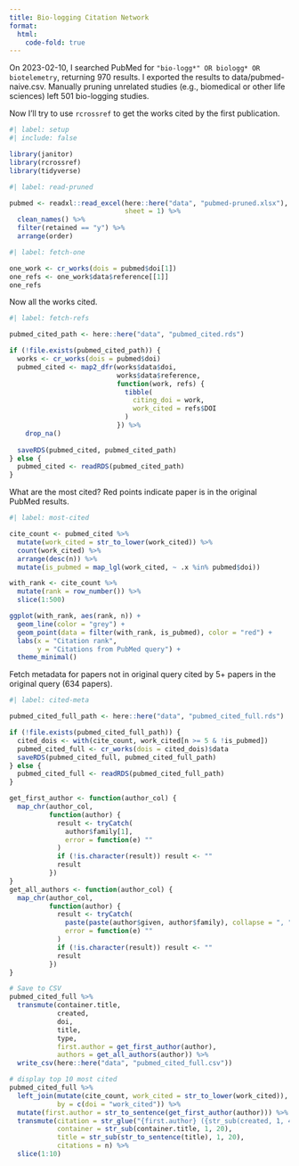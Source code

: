 ```yaml
---
title: Bio-logging Citation Network
format:
  html:
    code-fold: true
---
```


On 2023-02-10, I searched PubMed for `"bio-logg*" OR biologg* OR biotelemetry`, returning 970 results. I exported the results to data/pubmed-naive.csv. Manually pruning unrelated studies (e.g., biomedical or other life sciences) left 501 bio-logging studies.

Now I'll try to use `rcrossref` to get the works cited by the first publication.

```r
#| label: setup
#| include: false

library(janitor)
library(rcrossref)
library(tidyverse)
```

```r
#| label: read-pruned

pubmed <- readxl::read_excel(here::here("data", "pubmed-pruned.xlsx"),
                             sheet = 1) %>% 
  clean_names() %>% 
  filter(retained == "y") %>% 
  arrange(order)

```

```r
#| label: fetch-one

one_work <- cr_works(dois = pubmed$doi[1])
one_refs <- one_work$data$reference[[1]]
one_refs

```

Now all the works cited.

```r
#| label: fetch-refs

pubmed_cited_path <- here::here("data", "pubmed_cited.rds")

if (!file.exists(pubmed_cited_path)) {
  works <- cr_works(dois = pubmed$doi)
  pubmed_cited <- map2_dfr(works$data$doi, 
                           works$data$reference, 
                           function(work, refs) {
                             tibble(
                               citing_doi = work,
                               work_cited = refs$DOI
                             )
                           }) %>% 
    drop_na()
  
  saveRDS(pubmed_cited, pubmed_cited_path)
} else {
  pubmed_cited <- readRDS(pubmed_cited_path)
}

```

What are the most cited? Red points indicate paper is in the original PubMed results.

```r
#| label: most-cited

cite_count <- pubmed_cited %>% 
  mutate(work_cited = str_to_lower(work_cited)) %>% 
  count(work_cited) %>% 
  arrange(desc(n)) %>% 
  mutate(is_pubmed = map_lgl(work_cited, ~ .x %in% pubmed$doi))

with_rank <- cite_count %>% 
  mutate(rank = row_number()) %>% 
  slice(1:500)

ggplot(with_rank, aes(rank, n)) +
  geom_line(color = "grey") +
  geom_point(data = filter(with_rank, is_pubmed), color = "red") +
  labs(x = "Citation rank",
       y = "Citations from PubMed query") +
  theme_minimal()
```

Fetch metadata for papers not in original query cited by 5+ papers in the original query (634 papers).

```r
#| label: cited-meta

pubmed_cited_full_path <- here::here("data", "pubmed_cited_full.rds")

if (!file.exists(pubmed_cited_full_path)) {
  cited_dois <- with(cite_count, work_cited[n >= 5 & !is_pubmed])
  pubmed_cited_full <- cr_works(dois = cited_dois)$data
  saveRDS(pubmed_cited_full, pubmed_cited_full_path)
} else {
  pubmed_cited_full <- readRDS(pubmed_cited_full_path)
}

get_first_author <- function(author_col) {
  map_chr(author_col,
          function(author) {
            result <- tryCatch(
              author$family[1],
              error = function(e) ""
            )
            if (!is.character(result)) result <- ""
            result
          })
}
get_all_authors <- function(author_col) {
  map_chr(author_col,
          function(author) {
            result <- tryCatch(
              paste(paste(author$given, author$family), collapse = ", "),
              error = function(e) ""
            )
            if (!is.character(result)) result <- ""
            result
          })
}

# Save to CSV
pubmed_cited_full %>% 
  transmute(container.title,
            created,
            doi,
            title,
            type,
            first.author = get_first_author(author),
            authors = get_all_authors(author)) %>%
  write_csv(here::here("data", "pubmed_cited_full.csv"))

# display top 10 most cited
pubmed_cited_full %>% 
  left_join(mutate(cite_count, work_cited = str_to_lower(work_cited)), 
            by = c(doi = "work_cited")) %>% 
  mutate(first.author = str_to_sentence(get_first_author(author))) %>% 
  transmute(citation = str_glue("{first.author} ({str_sub(created, 1, 4)})"),
            container = str_sub(container.title, 1, 20),
            title = str_sub(str_to_sentence(title), 1, 20),
            citations = n) %>% 
  slice(1:10)

```
